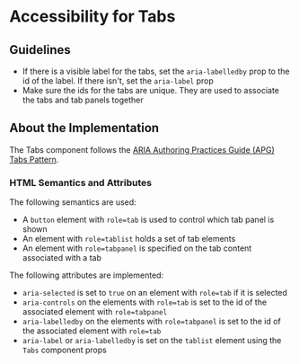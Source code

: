 
<Meta title="Packages / Tabs / Tabs / Accessibility" />

# Accessibility for Tabs

## Guidelines
- If there is a visible label for the tabs, set the `aria-labelledby` prop to
the id of the label. If there isn't, set the `aria-label` prop
- Make sure the ids for the tabs are unique. They are used to associate the tabs
and tab panels together

## About the Implementation

The Tabs component follows the [ARIA Authoring Practices Guide (APG) Tabs
Pattern](https://www.w3.org/WAI/ARIA/apg/patterns/tabs/).

### HTML Semantics and Attributes

The following semantics are used:
- A `button` element with `role=tab` is used to control which tab panel is shown
- An element with `role=tablist` holds a set of tab elements
- An element with `role=tabpanel` is specified on the tab content associated with
a tab

The following attributes are implemented:
- `aria-selected` is set to `true` on an element with `role=tab` if it is
selected
- `aria-controls` on the elements with `role=tab` is set to the id of the
associated element with `role=tabpanel`
- `aria-labelledby` on the elements with `role=tabpanel` is set to the id of
the associated element with `role=tab`
- `aria-label` or `aria-labelledby` is set on the `tablist` element using the
`Tabs` component props